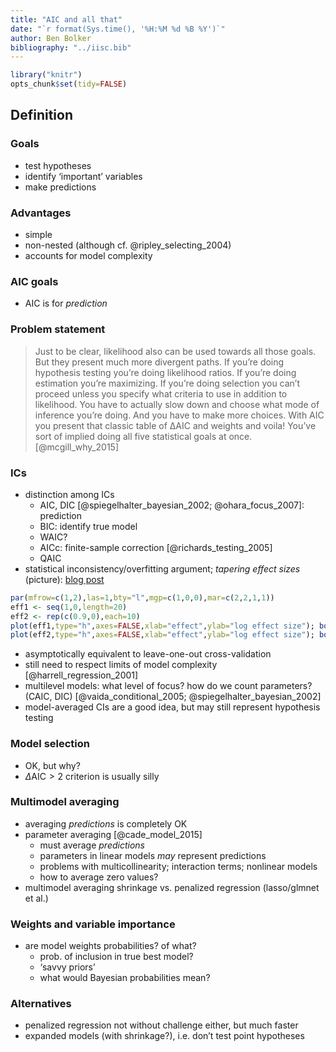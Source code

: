 ```yaml
---
title: "AIC and all that"
date: "`r format(Sys.time(), '%H:%M %d %B %Y')`"
author: Ben Bolker
bibliography: "../iisc.bib"
---
```


```r
library("knitr")
opts_chunk$set(tidy=FALSE)
```

## Definition

### Goals

* test hypotheses
* identify 'important' variables
* make predictions

### Advantages

* simple
* non-nested (although cf. @ripley_selecting_2004)
* accounts for model complexity

### AIC goals

* AIC is for *prediction*

### Problem statement

> Just to be clear, likelihood also can be used towards all those goals. But they present much more divergent paths. If you’re doing hypothesis testing you’re doing likelihood ratios. If you’re doing estimation you’re maximizing. If you’re doing selection you can’t proceed unless you specify what criteria to use in addition to likelihood. You have to actually slow down and choose what mode of inference you’re doing. And you have to make more choices. With AIC you present that classic table of ΔAIC and weights and voila! You’ve sort of implied doing all five statistical goals at once. [@mcgill_why_2015]

### ICs

* distinction among ICs
    * AIC, DIC [@spiegelhalter_bayesian_2002; @ohara_focus_2007]: prediction
	* BIC: identify true model
	* WAIC?
	* AICc: finite-sample correction [@richards_testing_2005]
	* QAIC
* statistical inconsistency/overfitting argument; *tapering effect sizes* (picture): [blog post](http://emdbolker.wikidot.com/blog:aic-vs-bic)
```r
par(mfrow=c(1,2),las=1,bty="l",mgp=c(1,0,0),mar=c(2,2,1,1))
eff1 <- seq(1,0,length=20)
eff2 <- rep(c(0.9,0),each=10)
plot(eff1,type="h",axes=FALSE,xlab="effect",ylab="log effect size"); box()
plot(eff2,type="h",axes=FALSE,xlab="effect",ylab="log effect size"); box()
```
* asymptotically equivalent to leave-one-out cross-validation
* still need to respect limits of model complexity [@harrell_regression_2001]
* multilevel models: what level of focus? how do we count parameters? (CAIC, DIC) [@vaida_conditional_2005; @spiegelhalter_bayesian_2002]
* model-averaged CIs are a good idea, but may still represent hypothesis testing

### Model selection

* OK, but why?
* $\Delta \textrm{AIC}>2$ criterion is usually silly

### Multimodel averaging

* averaging *predictions* is completely OK
* parameter averaging [@cade_model_2015]
    * must average *predictions*
	* parameters in linear models *may* represent predictions
	* problems with multicollinearity; interaction terms; nonlinear models
	* how to average zero values?
* multimodel averaging shrinkage vs. penalized regression (lasso/glmnet et al.)

### Weights and variable importance

* are model weights probabilities? of what?
     * prob. of inclusion in true best model?
	 * 'savvy priors'
	 * what would Bayesian probabilities mean?


### Alternatives

* penalized regression not without challenge either, but much faster
* expanded models (with shrinkage?), i.e. don't test point hypotheses
